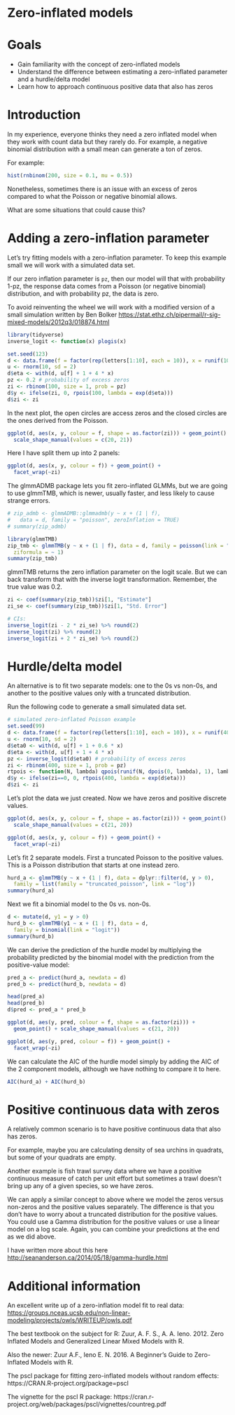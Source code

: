 # Zero-inflated models 

# Goals 

- Gain familiarity with the concept of zero-inflated models
- Understand the difference between estimating a zero-inflated parameter and a hurdle/delta model
- Learn how to approach continuous positive data that also has zeros

# Introduction

In my experience, everyone thinks they need a zero inflated model when they work with count data but they rarely do. For example, a negative binomial distribution with a small mean can generate a ton of zeros.

For example:

```r
hist(rnbinom(200, size = 0.1, mu = 0.5))
```

Nonetheless, sometimes there is an issue with an excess of zeros compared to what the Poisson or negative binomial allows.

What are some situations that could cause this? 

# Adding a zero-inflation parameter 

Let's try fitting models with a zero-inflation parameter. To keep this example small we will work with a simulated data set.


If our zero inflation parameter is `pz`, then our model will that with probability 1-pz, the response data comes from a Poisson (or negative binomial) distribution, and with probability pz, the data is zero.

To avoid reinventing the wheel we will work with a modified version of a small simulation written by Ben Bolker <https://stat.ethz.ch/pipermail/r-sig-mixed-models/2012q3/018874.html>

```r
library(tidyverse)
inverse_logit <- function(x) plogis(x)
```


```r
set.seed(123)
d <- data.frame(f = factor(rep(letters[1:10], each = 10)), x = runif(100))
u <- rnorm(10, sd = 2)
d$eta <- with(d, u[f] + 1 + 4 * x)
pz <- 0.2 # probability of excess zeros
zi <- rbinom(100, size = 1, prob = pz)
d$y <- ifelse(zi, 0, rpois(100, lambda = exp(d$eta)))
d$zi <- zi
```

In the next plot, the open circles are access zeros and the closed circles are the ones derived from the Poisson.

```r
ggplot(d, aes(x, y, colour = f, shape = as.factor(zi))) + geom_point() +
  scale_shape_manual(values = c(20, 21))
```

Here I have split them up into 2 panels:

```r
ggplot(d, aes(x, y, colour = f)) + geom_point() +
  facet_wrap(~zi)
```

The glmmADMB package lets you fit zero-inflated GLMMs, but we are going to use glmmTMB, which is newer, usually faster, and less likely to cause strange errors. 

```r
# zip_admb <- glmmADMB::glmmadmb(y ~ x + (1 | f), 
#   data = d, family = "poisson", zeroInflation = TRUE)
# summary(zip_admb)
```

```r
library(glmmTMB)
zip_tmb <- glmmTMB(y ~ x + (1 | f), data = d, family = poisson(link = "log"), 
  ziformula = ~ 1)
summary(zip_tmb)
```

glmmTMB returns the zero inflation parameter on the logit scale. But we can back transform that with the inverse logit transformation. Remember, the true value was 0.2.

```r
zi <- coef(summary(zip_tmb))$zi[1, "Estimate"]
zi_se <- coef(summary(zip_tmb))$zi[1, "Std. Error"]

# CIs:
inverse_logit(zi - 2 * zi_se) %>% round(2)
inverse_logit(zi) %>% round(2)
inverse_logit(zi + 2 * zi_se) %>% round(2)
```

# Hurdle/delta model

An alternative is to fit two separate models: one to the 0s vs non-0s, and another to the positive values only with a truncated distribution.

Run the following code to generate a small simulated data set. 

```r
# simulated zero-inflated Poisson example
set.seed(99)
d <- data.frame(f = factor(rep(letters[1:10], each = 10)), x = runif(400))
u <- rnorm(10, sd = 2)
d$eta0 <- with(d, u[f] + 1 + 0.6 * x)
d$eta <- with(d, u[f] + 1 + 4 * x)
pz <- inverse_logit(d$eta0) # probability of excess zeros
zi <- rbinom(400, size = 1, prob = pz)
rtpois <- function(N, lambda) qpois(runif(N, dpois(0, lambda), 1), lambda) # truncated poisson
d$y <- ifelse(zi==0, 0, rtpois(400, lambda = exp(d$eta)))
d$zi <- zi
```

Let's plot the data we just created. Now we have zeros and positive discrete values. 

```r
ggplot(d, aes(x, y, colour = f, shape = as.factor(zi))) + geom_point() +
  scale_shape_manual(values = c(21, 20))

ggplot(d, aes(x, y, colour = f)) + geom_point() +
  facet_wrap(~zi)
```

Let's fit 2 separate models. First a truncated Poisson to the positive values. This is a Poisson distribution that starts at one instead zero.

```r
hurd_a <- glmmTMB(y ~ x + (1 | f), data = dplyr::filter(d, y > 0), 
  family = list(family = "truncated_poisson", link = "log"))
summary(hurd_a)
```

Next we fit a binomial model to the 0s vs. non-0s.

```r
d <- mutate(d, y1 = y > 0)
hurd_b <- glmmTMB(y1 ~ x + (1 | f), data = d, 
  family = binomial(link = "logit"))
summary(hurd_b)
```

We can derive the prediction of the hurdle model by multiplying the probability predicted by the binomial model with the prediction from the positive-value model:

```r
pred_a <- predict(hurd_a, newdata = d)
pred_b <- predict(hurd_b, newdata = d)

head(pred_a)
head(pred_b)
d$pred <- pred_a * pred_b

ggplot(d, aes(y, pred, colour = f, shape = as.factor(zi))) + 
  geom_point() + scale_shape_manual(values = c(21, 20))

ggplot(d, aes(y, pred, colour = f)) + geom_point() +
  facet_wrap(~zi)
```

We can calculate the AIC of the hurdle model simply by adding the AIC of the 2 component models, although we have nothing to compare it to here. 

```r
AIC(hurd_a) + AIC(hurd_b)
```

# Positive continuous data with zeros 

A relatively common scenario is to have positive continuous data that also has zeros. 

For example, maybe you are calculating density of sea urchins in quadrats, but some of your quadrats are empty. 

Another example is fish trawl survey data where we have a positive continuous measure of catch per unit effort but sometimes a trawl doesn't bring up any of a given species, so we have zeros.

We can apply a similar concept to above where we model the zeros versus non-zeros and the positive values separately. The difference is that you don't have to worry about a truncated distribution for the positive values. You could use a Gamma distribution for the positive values or use a linear model on a log scale. Again, you can combine your predictions at the end as we did above.

I have written more about this here <http://seananderson.ca/2014/05/18/gamma-hurdle.html>

# Additional information 

An excellent write up of a zero-inflation model fit to real data:
<https://groups.nceas.ucsb.edu/non-linear-modeling/projects/owls/WRITEUP/owls.pdf>

The best textbook on the subject for R:
Zuur, A. F. S., A. A. Ieno. 2012. Zero Inflated Models and Generalized Linear Mixed Models with R.

Also the newer:
Zuur A.F.,  Ieno E. N. 2016. A Beginner's Guide to Zero-Inflated Models with R.

The pscl package for fitting zero-inflated models without random effects:
https://CRAN.R-project.org/package=pscl 

The vignette for the pscl R package:
https://cran.r-project.org/web/packages/pscl/vignettes/countreg.pdf

